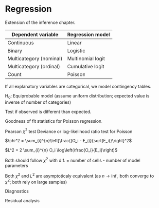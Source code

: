 
# Regression

Extension of the inference chapter.

Dependent variable      | Regression model
------------------------|-----------------
Continuous              | Linear
Binary                  | Logistic
Multicategory (nominal) | Multinomial logit 
Multicategory (ordinal) | Cumulative logit
Count                   | Poisson

If all explanatory variables are categorical, we model contingency tables.

H~0~: Equiprobable model (assume uniform distribution; expected value is inverse of number of categories)

Test if observed is different than expected.

Goodness of fit statistics for Poisson regression.

Pearson $\chi^2$ test
Deviance or log-likelihood ratio test for Poisson

$\chi^2 = \sum_{i}^{n}\left[\frac{(O_i - E_i)}{sqrt(E_i)}\right]^2$

$L^2 = 2 \sum_{i}^{n} O_i \log\left(\frac{O_i}{E_i}\right)$

Both should follow $\chi^2$ with d.f. = number of cells - number of model parameters

Both $\chi^2$ and $L^2$ are asymptoticaly equivalent (as $n \rightarrow \inf$, both converge to $\chi^2$; both rely on large samples)

Diagnostics

Residual analysis
